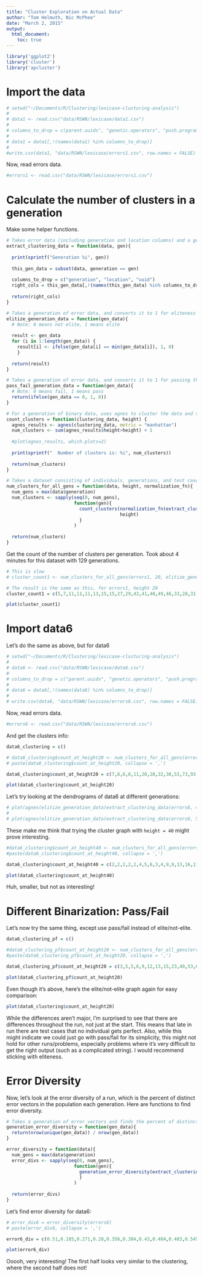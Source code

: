 ```yaml
---
title: "Cluster Exploration on Actual Data"
author: "Tom Helmuth, Nic McPhee"
date: "March 2, 2015"
output: 
  html_document:
    toc: true
---
```


```r
library('ggplot2')
library('cluster')
library('apcluster')
```

# Import the data

```r
# setwd("~/Documents/R/Clustering/lexicase-clusturing-analysis")
# 
# data1 <- read.csv("data/RSWN/lexicase/data1.csv")
# 
# columns_to_drop = c(parent.uuids", "genetic.operators", "push.program.size", "plush.genome.size", "push.program", "plush.genome", "total.error")
# 
# data1 = data1[,!(names(data1) %in% columns_to_drop)]
# 
#write.csv(data1, "data/RSWN/lexicase/errors1.csv", row.names = FALSE)
```

Now, read errors data.

```r
#errors1 <- read.csv("data/RSWN/lexicase/errors1.csv")
```


# Calculate the number of clusters in a generation

Make some helper functions.

```r
# Takes error data (including generation and location columns) and a generation, and returns test case error data from the given generation
extract_clustering_data = function(data, gen){
  
  print(sprintf("Generation %i", gen))
  
  this_gen_data = subset(data, generation == gen)
  
  columns_to_drop = c("generation", "location", "uuid")
  right_cols = this_gen_data[,!(names(this_gen_data) %in% columns_to_drop)]
  
  return(right_cols)
}

# Takes a generation of error data, and converts it to 1 for eliteness on that test case and 0 for not-eliteness
elitize_generation_data = function(gen_data){
  # Note: 0 means not elite, 1 means elite
  
  result <- gen_data
  for (i in 1:length(gen_data)) {
    result[i] <- ifelse(gen_data[i] == min(gen_data[i]), 1, 0)
    }
  
  return(result)
}

# Takes a generation of error data, and converts it to 1 for passing that test case and 0 for failing
pass_fail_generation_data = function(gen_data){
  # Note: 0 means fail, 1 means pass
  return(ifelse(gen_data == 0, 1, 0))
}

# For a generation of binary data, uses agnes to cluster the data and then find the number of clusters that are at least `height` apart.
count_clusters = function(clustering_data, height) {
  agnes_results <- agnes(clustering_data, metric = "manhattan")
  num_clusters <- sum(agnes_results$height>height) + 1
  
  #plot(agnes_results, which.plots=2)
  
  print(sprintf("  Number of clusters is: %i", num_clusters))
  
  return(num_clusters)
}

# Takes a dataset consisting of individuals, generations, and test case errors, as well as a height cutoff for clustering and a normalization function, and returns a vector of numbers of clusters at each generation.
num_clusters_for_all_gens = function(data, height, normalization_fn){
  num_gens = max(data$generation)
  num_clusters <- sapply(seq(0, num_gens),
                         function(gen){
                           count_clusters(normalization_fn(extract_clustering_data(data, gen)),
                                          height)
                           }
                         )
  
  return(num_clusters)
}
```

Get the count of the number of clusters per generation. Took about 4 minutes for this dataset with 129 generations.

```r
# This is slow
# cluster_count1 <- num_clusters_for_all_gens(errors1, 20, elitize_generation_data)

# The result is the same as this, for errors1, height 20
cluster_count1 = c(5,7,11,11,11,13,15,15,27,29,42,41,40,49,46,33,28,31,34,31,27,30,31,31,27,23,20,27,24,29,20,21,26,23,23,22,23,21,20,29,23,21,17,20,25,23,24,23,27,24,16,27,22,25,19,22,28,20,23,22,22,22,23,20,23,27,25,25,23,26,19,28,24,23,29,24,22,25,21,21,18,21,20,23,21,20,23,22,24,28,34,28,27,25,29,26,26,20,23,25,28,25,30,26,23,26,34,29,25,21,29,29,25,30,31,22,39,34,33,35,30,27,23,18,29,27,24,26,22,17)

plot(cluster_count1)
```

# Import data6

Let's do the same as above, but for data6

```r
# setwd("~/Documents/R/Clustering/lexicase-clusturing-analysis")
# 
# data6 <- read.csv("data/RSWN/lexicase/data6.csv")
# 
# columns_to_drop = c("parent.uuids", "genetic.operators", "push.program.size", "plush.genome.size", "push.program", "plush.genome", "total.error")
# 
# data6 = data6[,!(names(data6) %in% columns_to_drop)]
# 
# write.csv(data6, "data/RSWN/lexicase/errors6.csv", row.names = FALSE)
```

Now, read errors data.

```r
#errors6 <- read.csv("data/RSWN/lexicase/errors6.csv")
```

And get the clusters info:

```r
data6_clustering = c()

# data6_clustering$count_at_height20 <- num_clusters_for_all_gens(errors6, 20, elitize_generation_data)
# paste(data6_clustering$count_at_height20, collapse = ',')

data6_clustering$count_at_height20 = c(7,8,6,8,11,20,28,32,30,53,73,93,92,98,102,108,113,119,107,106,119,114,115,130,122,127,132,133,135,132,159,140,148,148,139,140,145,145,135,159,148,124,118,106,72,62,53,60,47,56,57,47,46,57,61,57,59,54,58,51,52,50,58,57,58,64,58,51,59,65,60,60,61,70,67,60,56,47,64,66,61,69,92,88,62,69,83,60)

plot(data6_clustering$count_at_height20)
```

Let's try looking at the dendrograms of data6 at different generations:

```r
# plot(agnes(elitize_generation_data(extract_clustering_data(errors6, 40)), metric = "manhattan"), which.plots=2)
# 
# plot(agnes(elitize_generation_data(extract_clustering_data(errors6, 50)), metric = "manhattan"), which.plots=2)
```

These make me think that trying the cluster graph with `height = 40` might prove interesting.

```r
#data6_clustering$count_at_height40 <- num_clusters_for_all_gens(errors6, 40, elitize_generation_data)
#paste(data6_clustering$count_at_height40, collapse = ',')

data6_clustering$count_at_height40 = c(2,2,2,2,2,4,5,6,3,4,9,9,13,16,11,14,15,14,13,10,10,7,8,12,8,13,13,12,11,11,9,9,9,12,13,11,13,11,14,18,19,17,20,22,18,12,8,15,8,10,11,10,10,9,10,10,10,8,8,7,9,6,11,12,13,11,9,7,12,11,11,9,10,13,10,11,9,8,15,15,10,10,21,18,15,14,22,22)

plot(data6_clustering$count_at_height40)
```

Huh, smaller, but not as interesting!

# Different Binarization: Pass/Fail

Let's now try the same thing, except use pass/fail instead of elite/not-elite.

```r
data6_clustering_pf = c()

#data6_clustering_pf$count_at_height20 <- num_clusters_for_all_gens(errors6, 20, pass_fail_generation_data)
#paste(data6_clustering_pf$count_at_height20, collapse = ',')

data6_clustering_pf$count_at_height20 = c(3,5,5,6,9,12,13,15,23,40,53,65,72,71,76,88,78,91,81,80,91,95,98,109,105,106,108,105,113,108,130,121,124,121,110,116,120,127,117,135,120,101,95,84,50,44,37,41,31,41,42,36,36,44,47,47,46,43,47,43,45,42,37,43,54,61,54,41,55,63,61,55,59,67,64,58,55,44,61,65,59,59,85,78,62,69,83,60)

plot(data6_clustering_pf$count_at_height20)
```

Even though it's above, here's the elite/not-elite graph again for easy comparison:

```r
plot(data6_clustering$count_at_height20)
```

While the differences aren't major, I'm surprised to see that there are differences throughout the run, not just at the start. This means that late in run there are test cases that no individual gets perfect. Also, while this might indicate we could just go with pass/fail for its simplicity, this might not hold for other runs/problems, especially problems where it's very difficult to get the right output (such as a complicated string). I would recommend sticking with eliteness.

# Error Diversity

Now, let's look at the error diversity of a run, which is the percent of distinct error vectors in the population each generation. Here are functions to find error diversity.

```r
# Takes a generation of error vectors and finds the percent of distinct error vectors
generation_error_diversity = function(gen_data){
  return(nrow(unique(gen_data)) / nrow(gen_data))
}

error_diversity = function(data){
  num_gens = max(data$generation)
  error_divs <- sapply(seq(0, num_gens),
                         function(gen){
                           generation_error_diversity(extract_clustering_data(data, gen))
                           }
                         )
  
  return(error_divs)
}
```

Let's find error diversity for data6:

```r
# error_div6 = error_diversity(errors6)
# paste(error_div6, collapse = ',')

error6_div = c(0.51,0.185,0.271,0.28,0.356,0.384,0.43,0.484,0.483,0.545,0.619,0.658,0.691,0.71,0.75,0.753,0.757,0.791,0.751,0.752,0.731,0.766,0.762,0.78,0.786,0.797,0.812,0.802,0.804,0.805,0.797,0.786,0.808,0.775,0.784,0.738,0.774,0.778,0.781,0.775,0.701,0.675,0.647,0.642,0.56,0.511,0.504,0.516,0.519,0.54,0.577,0.584,0.587,0.617,0.671,0.668,0.699,0.688,0.687,0.723,0.711,0.686,0.706,0.726,0.744,0.778,0.803,0.805,0.815,0.818,0.855,0.851,0.843,0.869,0.873,0.882,0.907,0.915,0.894,0.918,0.906,0.902,0.919,0.857,0.776,0.745,0.703,0.562)

plot(error6_div)
```

Ooooh, very interesting! The first half looks very similar to the clustering, where the second half does not!